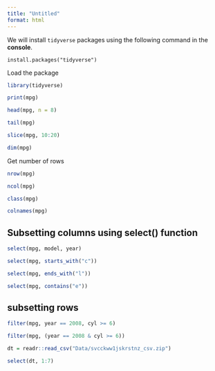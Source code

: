 ```yaml
---
title: "Untitled"
format: html
---
```


We will install `tidyverse` packages using the following command in the **console**.


`install.packages("tidyverse")`

Load the package

```r
library(tidyverse)
```

```r
print(mpg)
```

```r
head(mpg, n = 8)
```
```r
tail(mpg)
```
```r
slice(mpg, 10:20)
```

```r
dim(mpg)
```
Get number of rows

```r
nrow(mpg)
```

```r
ncol(mpg)
```
```r
class(mpg)
```
```r
colnames(mpg)
```

## Subsetting columns using select() function

```r
select(mpg, model, year)
```


```r
select(mpg, starts_with("c"))
```

```r
select(mpg, ends_with("l"))
```


```r
select(mpg, contains("e"))
```


## subsetting rows

```r
filter(mpg, year == 2008, cyl >= 6)
```

```r
filter(mpg, (year == 2008 & cyl >= 6))
```


```r
dt = readr::read_csv("Data/svcckww1jskrstnz_csv.zip")

```

```r
select(dt, 1:7)
```




